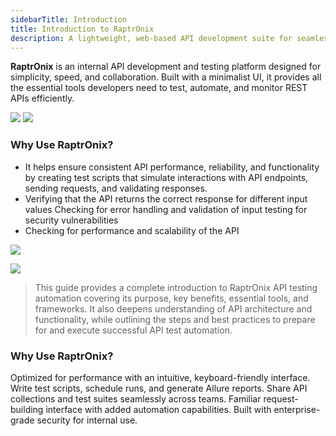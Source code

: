 ```yaml
---
sidebarTitle: Introduction  
title: Introduction to RaptrOnix  
description: A lightweight, web-based API development suite for seamless REST API testing and automation.  
---  
```


**RaptrOnix** is an internal API development and testing platform designed for simplicity, speed, and collaboration. Built with a minimalist UI, it provides all the essential tools developers need to test, automate, and monitor REST APIs efficiently.  

<Frame>  
  <img className="block border border-black/5 rounded-md dark:border-white/5 dark:hidden" src="/images/response.png" />  
  <img className="hidden border border-black/5 rounded-md dark:border-white/5 dark:block" src="/images/RaptrOnix-dark.png" />  
</Frame>  

### **Why Use RaptrOnix?**  

- It helps ensure consistent API performance, reliability, and functionality by creating test scripts that simulate interactions with API endpoints, sending requests, and validating responses.
- Verifying that the API returns the correct response for different input values Checking for error handling and validation of input testing for security vulnerabilities
- Checking for performance and scalability of the API

> 

<Frame>
  <img
    className="block border border-black/5 rounded-md dark:border-white/5 dark:hidden"
    src="/images/response.png"
  />

  <img
    className="hidden border border-black/5 rounded-md dark:border-white/5 dark:block"
    src="/images/RaptrOnix-dark.png"
  />
</Frame>

> This guide provides a complete introduction to RaptrOnix API testing automation covering its purpose, key benefits, essential tools, and frameworks. It also deepens understanding of API architecture and functionality, while outlining the steps and best practices to prepare for and execute successful API test automation.

### **Why Use RaptrOnix?**

<Steps>
  <Step title="Automation Testing" icon="rocket" iconType="light">
    Optimized for performance with an intuitive, keyboard-friendly interface.
  </Step>
  <Step title="On-Premises Solution" icon="server" iconType="light">
    
  </Step>
  <Step title="Automated Testing" icon="flask" iconType="light">
    Write test scripts, schedule runs, and generate Allure reports.
  </Step>
  <Step title="Team Collaboration" icon="users" iconType="light">
    Share API collections and test suites seamlessly across teams.
  </Step>
  <Step title="Postman-Like Workflow" icon="bolt" iconType="light">
    Familiar request-building interface with added automation capabilities.
  </Step>
  <Step title="Secure & Reliable" icon="shield" iconType="light">
    Built with enterprise-grade security for internal use.
  </Step>
</Steps>
